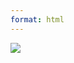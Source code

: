 ```yaml
---
format: html
---
```



![](https://stg4-edwards-latest.s3.us-east-2.amazonaws.com/latest_24h.png){.map-full}
